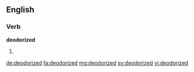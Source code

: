 ==English==

===Verb===
'''deodorized'''

# {{en-past of|deodorize}}

[[de:deodorized]]
[[fa:deodorized]]
[[mg:deodorized]]
[[sv:deodorized]]
[[vi:deodorized]]